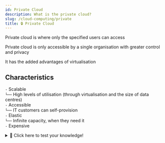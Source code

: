 ```yaml
---
id: Private Cloud
description: What is the private cloud?
slug: /cloud-computing/private
title: 🔒 Private Cloud
---
```


<p className="grey">Private cloud is where only the specified users can access </p>

Private cloud is only accessible by a single organisation with greater control and privacy

It has the added advantages of virtualisation

## Characteristics
`-` Scalable <br />
`└──` High levels of utilisation (through virtualisation and the size of data centres) <br />
`-` Accessible <br />
`└──` IT customers can self-provision <br />
`-` Elastic <br />
`└──` Infinite capacity, when they need it <br />
`-` Expensive <br />

<details>
  <summary>🧠 Click here to test your knowledge! </summary>

<iframe src="https://quizlet.com/679723843/match/embed?i=3loczc&x=1jj1" height="500" width="100%"></iframe>

</details>